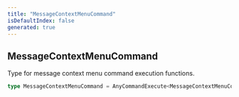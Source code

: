 ```yaml
---
title: "MessageContextMenuCommand"
isDefaultIndex: false
generated: true
---
```



<!-- This file was generated from the CommandKit source. Do not modify. Instead, re-run the "docgen" script -->


## MessageContextMenuCommand

<GenerationInfo sourceFile="packages/commandkit/src/app/commands/Context.ts" sourceLine="174" packageName="commandkit" />

Type for message context menu command execution functions.

```ts title="Signature"
type MessageContextMenuCommand = AnyCommandExecute<MessageContextMenuCommandContext>
```

